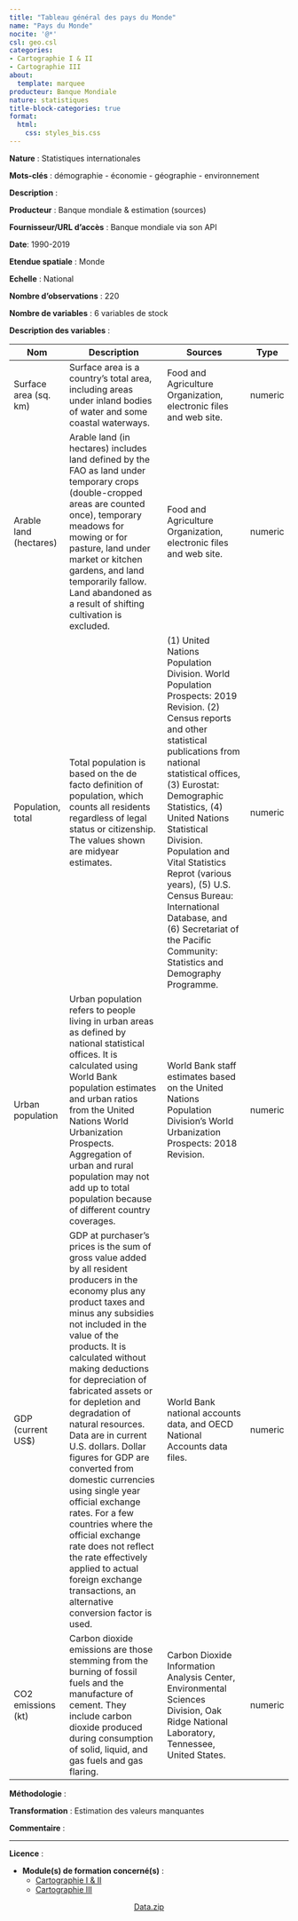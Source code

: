 ```yaml
---
title: "Tableau général des pays du Monde"
name: "Pays du Monde"
nocite: '@*'
csl: geo.csl
categories: 
- Cartographie I & II
- Cartographie III
about:
  template: marquee
producteur: Banque Mondiale 
nature: statistiques
title-block-categories: true
format:
  html: 
    css: styles_bis.css
---
```


**Nature** : Statistiques internationales

**Mots-clés** : démographie - économie - géographie - environnement

**Description** :

**Producteur** : Banque mondiale & estimation (sources)

**Fournisseur/URL d'accès** : Banque mondiale via son API

**Date**: 1990-2019

**Etendue spatiale** : Monde

**Echelle** : National

**Nombre d'observations** : 220

**Nombre de variables** : 6 variables de stock

**Description des variables** :

| Nom                    | Description                                                                                                                                                                                                                                                                                                                                                                                                                                                                                                                                                                                                                                                           | Sources                                                                                                                                                                                                                                                                                                                                                                                                                                                 | Type    |
|------------------------|-----------------------------------------------------------------------------------------------------------------------------------------------------------------------------------------------------------------------------------------------------------------------------------------------------------------------------------------------------------------------------------------------------------------------------------------------------------------------------------------------------------------------------------------------------------------------------------------------------------------------------------------------------------------------|---------------------------------------------------------------------------------------------------------------------------------------------------------------------------------------------------------------------------------------------------------------------------------------------------------------------------------------------------------------------------------------------------------------------------------------------------------|---------|
| Surface area (sq. km)  | Surface area is a country's total area, including areas under inland bodies of water and some coastal waterways.                                                                                                                                                                                                                                                                                                                                                                                                                                                                                                                                                      | Food and Agriculture Organization, electronic files and web site.                                                                                                                                                                                                                                                                                                                                                                                       | numeric |
| Arable land (hectares) | Arable land (in hectares) includes land defined by the FAO as land under temporary crops (double-cropped areas are counted once), temporary meadows for mowing or for pasture, land under market or kitchen gardens, and land temporarily fallow. Land abandoned as a result of shifting cultivation is excluded.                                                                                                                                                                                                                                                                                                                                                     | Food and Agriculture Organization, electronic files and web site.                                                                                                                                                                                                                                                                                                                                                                                       | numeric |
| Population, total      | Total population is based on the de facto definition of population, which counts all residents regardless of legal status or citizenship. The values shown are midyear estimates.                                                                                                                                                                                                                                                                                                                                                                                                                                                                                     | \(1\) United Nations Population Division. World Population Prospects: 2019 Revision. (2) Census reports and other statistical publications from national statistical offices, (3) Eurostat: Demographic Statistics, (4) United Nations Statistical Division. Population and Vital Statistics Reprot (various years), (5) U.S. Census Bureau: International Database, and (6) Secretariat of the Pacific Community: Statistics and Demography Programme. | numeric |
| Urban population       | Urban population refers to people living in urban areas as defined by national statistical offices. It is calculated using World Bank population estimates and urban ratios from the United Nations World Urbanization Prospects. Aggregation of urban and rural population may not add up to total population because of different country coverages.                                                                                                                                                                                                                                                                                                                | World Bank staff estimates based on the United Nations Population Division's World Urbanization Prospects: 2018 Revision.                                                                                                                                                                                                                                                                                                                               | numeric |
| GDP (current US\$)     | GDP at purchaser's prices is the sum of gross value added by all resident producers in the economy plus any product taxes and minus any subsidies not included in the value of the products. It is calculated without making deductions for depreciation of fabricated assets or for depletion and degradation of natural resources. Data are in current U.S. dollars. Dollar figures for GDP are converted from domestic currencies using single year official exchange rates. For a few countries where the official exchange rate does not reflect the rate effectively applied to actual foreign exchange transactions, an alternative conversion factor is used. | World Bank national accounts data, and OECD National Accounts data files.                                                                                                                                                                                                                                                                                                                                                                               | numeric |
| CO2 emissions (kt)     | Carbon dioxide emissions are those stemming from the burning of fossil fuels and the manufacture of cement. They include carbon dioxide produced during consumption of solid, liquid, and gas fuels and gas flaring.                                                                                                                                                                                                                                                                                                                                                                                                                                                  | Carbon Dioxide Information Analysis Center, Environmental Sciences Division, Oak Ridge National Laboratory, Tennessee, United States.                                                                                                                                                                                                                                                                                                                   | numeric |

**Méthodologie** :

**Transformation** : Estimation des valeurs manquantes

**Commentaire** :

------------------------------------------------------------------------

**Licence** :

-   **Module(s) de formation concerné(s)** :
    -   [Cartographie I & II](../modules/cart1-2_the.qmd)
    -   [Cartographie III](../modules/cart3_dyn.qmd)

<center><a href="" class="btn btn-info" role="button" aria-disabled="true"><i class="bi bi-cloud-arrow-down"></i> Data.zip</a></center>
